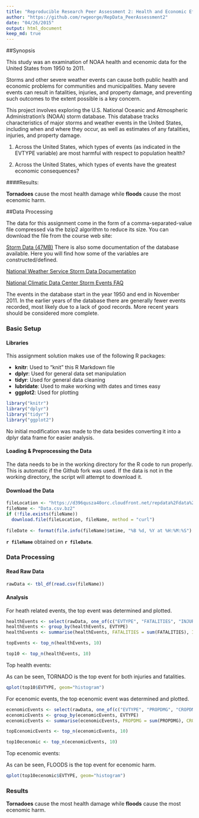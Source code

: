 ```yaml
---
title: "Reproducible Research Peer Assessment 2: Health and Economic Effects of Different Types of Severe Weather on United States (1950-2011)"
author: "https://github.com/rwgeorge/RepData_PeerAssessment2"
date: "04/26/2015"
output: html_document
keep_md: true
---
```


##Synopsis

This study was an examination of NOAA health and ecenomic data for the United States from 1950 to 2011.

Storms and other severe weather events can cause both public health and economic problems for communities and municipalities. Many severe events can result in fatalities, injuries, and property damage, and preventing such outcomes to the extent possible is a key concern.

This project involves exploring the U.S. National Oceanic and Atmospheric Administration's (NOAA) storm database. This database tracks characteristics of major storms and weather events in the United States, including when and where they occur, as well as estimates of any fatalities, injuries, and property damage.


1.  Across the United States, which types of events (as indicated in the EVTYPE variable) are most harmful with respect to population health?

2.  Across the United States, which types of events have the greatest economic consequences?


####Results:

 **Tornadoes** cause the most health damage while **floods** cause the most ecenomic harm. 

##Data Processing

The data for this assignment come in the form of a comma-separated-value file compressed via the bzip2 algorithm to reduce its size. You can download the file from the course web site:

[Storm Data (47MB)](https://d396qusza40orc.cloudfront.net/repdata%2Fdata%2FStormData.csv.bz2)
There is also some documentation of the database available. Here you will find how some of the variables are constructed/defined.

[National Weather Service Storm Data Documentation](https://d396qusza40orc.cloudfront.net/repdata%2Fpeer2_doc%2Fpd01016005curr.pdf)

[National Climatic Data Center Storm Events FAQ](https://d396qusza40orc.cloudfront.net/repdata%2Fpeer2_doc%2FNCDC%20Storm%20Events-FAQ%20Page.pdf)

The events in the database start in the year 1950 and end in November 2011. In the earlier years of the database there are generally fewer events recorded, most likely due to a lack of good records. More recent years should be considered more complete.

### Basic Setup

#### Libraries

This assignment solution makes use of the following R packages:

* **knitr**: Used to "knit" this R Markdown file
* **dplyr**: Used for general data set manipulation
* **tidyr**: Used for general data cleaning
* **lubridate**: Used to make working with dates and times easy
* **ggplot2**: Used for plotting

```r
library("knitr")
library("dplyr")
library("tidyr")
library("ggplot2")
```

No initial modification was made to the data besides converting it into a dplyr data frame for easier analysis.

#### Loading & Preprocessing the Data

The data needs to be in the working directory for the R code to run properly.
This is automatic if the Github fork was used.  If the data is not in the working
directory, the script will attempt to download it.

#### Download the Data

```r
fileLocation <- "https://d396qusza40orc.cloudfront.net/repdata%2Fdata%2FStormData.csv.bz2"
fileName <- "Data.csv.bz2"
if (!file.exists(fileName))
  download.file(fileLocation, fileName, method = "curl")
  
fileDate <- format(file.info(fileName)$mtime, "%B %d, %Y at %H:%M:%S")
```
**`r fileName`** obtained on **`r fileDate`**.

### Data Processing

#### Read Raw Data
```r
rawData <- tbl_df(read.csv(fileName))
```

#### Analysis

For heath related events, the top event was determined and plotted.

```r
healthEvents <- select(rawData, one_of(c("EVTYPE", "FATALITIES", "INJURIES")))
healthEvents <- group_by(healthEvents, EVTYPE)
healthEvents <- summarise(healthEvents, FATALITIES = sum(FATALITIES), INJURIES = sum(INJURIES))

topEvents <- top_n(healthEvents, 10)

top10 <- top_n(healthEvents, 10)
```
Top health events:

As can be seen, TORNADO is the top event for both injuries and fatalities.

```r
qplot(top10$EVTYPE, geom="histogram")
```

For ecenomic events, the top ecenomic event was determined and plotted.

```r
ecenomicEvents <- select(rawData, one_of(c("EVTYPE", "PROPDMG", "CROPDMG")))
ecenomicEvents <- group_by(ecenomicEvents, EVTYPE)
ecenomicEvents <- summarise(ecenomicEvents, PROPDMG = sum(PROPDMG), CROPDMG = sum(CROPDMG))

topEcenomicEvents <- top_n(ecenomicEvents, 10)

top10ecenomic <- top_n(ecenomicEvents, 10)
```
Top ecenomic events:

As can be seen, FLOODS is the top event for ecenomic harm.

```r
qplot(top10ecenomic$EVTYPE, geom="histogram")
```

### Results
**Tornadoes** cause the most health damage while **floods** cause the most ecenomic harm.

